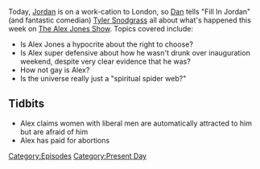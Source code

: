{{DEFAULTSORT:
    #_EPISODE_0007:January 23-24, 2017
}}{{Episode
    | title             = January 23-24, 2017
    | caption           = [https://knowledgefight.libsyn.com/knowledge-fight-jan-23-24-2017 Listen to this episode on Libsyn]
    | episodeNumber     = 7
    | length            = 01:35:48
    | airDate           = January 26, 2017
    | coverageStartDate = January 23, 2017
    | coverageEndDate   = January 24, 2017
    | episodeType       = [[:Category:Present Day|Present Day]]
    | previousEpisode   = [[6: Inauguration Speech Recap]]
    | nextEpisode       = [[8: January 26-27, 2017]]
}}

{{Stub}}

Today, [[Jordan Holmes|Jordan]] is on a work-cation to London, so [[Dan Friesen|Dan]] tells "Fill In Jordan" (and fantastic comedian) [[Tyler Snodgrass]] all about what's happened this week on [[The Alex Jones Show]]. Topics covered include:

*Is Alex Jones a hypocrite about the right to choose?
*Is Alex super defensive about how he wasn't drunk over inauguration weekend, despite very clear evidence that he was?
*How not gay is Alex?
*Is the universe really just a "spiritual spider web?"

==Tidbits==

*Alex claims women with liberal men are automatically attracted to him but are afraid of him
*Alex has paid for abortions

[[Category:Episodes]]
[[Category:Present Day]]

